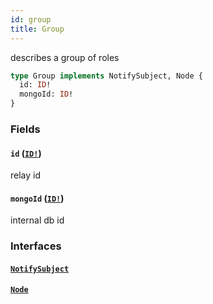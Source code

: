 ```yaml
---
id: group
title: Group
---
```


describes a group of roles

```graphql
type Group implements NotifySubject, Node {
  id: ID!
  mongoId: ID!
}
```

### Fields

#### `id` ([`ID!`](/docs/partners/truework/scalars/id))

relay id

#### `mongoId` ([`ID!`](/docs/partners/truework/scalars/id))

internal db id

### Interfaces

#### [`NotifySubject`](/docs/partners/truework/interfaces/notify-subject)

#### [`Node`](/docs/partners/truework/interfaces/node)
